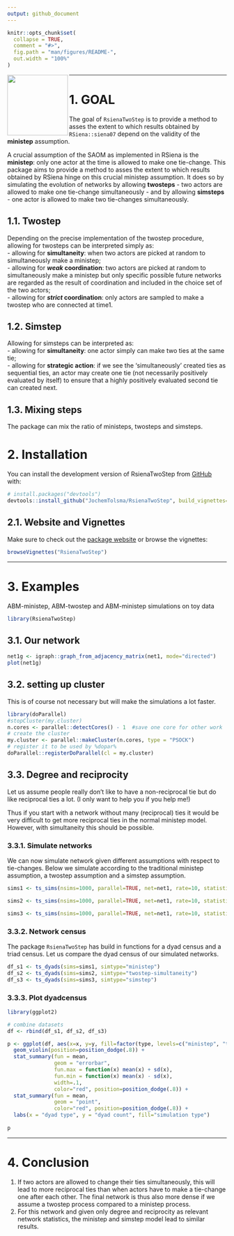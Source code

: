 ```yaml
---
output: github_document
---
```


<!-- README.md is generated from README.Rmd. Please edit that file -->

```r
knitr::opts_chunk$set(
  collapse = TRUE,
  comment = "#>",
  fig.path = "man/figures/README-",
  out.width = "100%"
)
```

 <a href="https://jochemtolsma.github.io/RsienaTwoStep/"><img src="man/figures/logo.png" align="left" height="139" /></a>

---  

# 1. GOAL
 
The goal of `RsienaTwoStep` is to provide a method to asses the extent to which results obtained by `RSiena::siena07` depend on the validity of the **ministep** assumption.

A crucial assumption of the SAOM as implemented in RSiena is the **ministep**: only one actor at the time is allowed to make one tie-change. This package aims to provide a method to asses the extent to which results obtained by RSiena hinge on this crucial ministep assumption. It does so by simulating the evolution of networks by allowing **twosteps** - two actors are allowed to make one tie-change simultaneously - and by allowing **simsteps** - one actor is allowed to make two tie-changes simultaneously.  

## 1.1. Twostep  

Depending on the precise implementation of the twostep procedure, allowing for twosteps can be interpreted simply as:  
- allowing for **simultaneity**: when two actors are picked at random to simultaneously make a ministep;     
- allowing for ***weak* coordination**: two actors are picked at random to simultaneously make a ministep but only specific possible future networks are regarded as the result of coordination and included in the choice set of the two actors;  
- allowing for ***strict* coordination**: only actors are sampled to make a twostep who are connected at time1.  

## 1.2. Simstep  

Allowing for simsteps can be interpreted as:  
- allowing for **simultaneity**: one actor simply can make two ties at the same tie;  
- allowing for **strategic action**: if we see the 'simultaneously' created ties as sequential ties, an actor may create one tie (not necessarily positively evaluated by itself) to ensure that a highly positively evaluated second tie can created next.  

## 1.3. Mixing steps

The package can mix the ratio of ministeps, twosteps and simsteps. 

# 2. Installation

You can install the development version of RsienaTwoStep from [GitHub](https://github.com/) with:

```r
# install.packages("devtools")
devtools::install_github("JochemTolsma/RsienaTwoStep", build_vignettes=TRUE)
```

## 2.1. Website and Vignettes

Make sure to check out the [package website](https://jochemtolsma.github.io/RsienaTwoStep/) or browse the vignettes: 

```r
browseVignettes("RsienaTwoStep")
```

---  

# 3. Examples

ABM-ministep, ABM-twostep and ABM-ministep simulations on toy data

```r
library(RsienaTwoStep)
```

## 3.1. Our network

```r
net1g <- igraph::graph_from_adjacency_matrix(net1, mode="directed")
plot(net1g)
```

## 3.2. setting up cluster 

This is of  course not necessary but will make the simulations a lot faster. 

```r
library(doParallel)
#stopCluster(my.cluster) 
n.cores <- parallel::detectCores() - 1  #save one core for other work
# create the cluster
my.cluster <- parallel::makeCluster(n.cores, type = "PSOCK")
# register it to be used by %dopar%
doParallel::registerDoParallel(cl = my.cluster)
```


## 3.3. Degree and reciprocity 

Let us assume people really don't like to have a non-reciprocal tie but do like reciprocal ties a lot. (I only want to help you if you help me!)

Thus if you start with a network without many (reciprocal) ties it would be very difficult to get more reciprocal ties in the normal ministep model. However, with simultaneity this should be possible. 

### 3.3.1. Simulate networks

We can now simulate network given different assumptions with respect to tie-changes. 
Below we simulate according to the traditional ministep assumption, a twostep assumption and a simstep assumption.  

```r
sims1 <- ts_sims(nsims=1000, parallel=TRUE, net=net1, rate=10, statistics=list(ts_degree, ts_recip), parameters=c(-1,2), p2step=c(1,0,0), chain=FALSE) #ministep only (one actor can make one tie change)

sims2 <- ts_sims(nsims=1000, parallel=TRUE, net=net1, rate=10, statistics=list(ts_degree, ts_recip), parameters=c(-1,2), p2step=c(0,1,0), chain=FALSE) #twostep-simultaneity (two random actors can make one tie change simultaneously)

sims3 <- ts_sims(nsims=1000, parallel=TRUE, net=net1, rate=10, statistics=list(ts_degree, ts_recip), parameters=c(-1,2), p2step=c(0,0,1), chain=FALSE) #simstep (one actor can make two tie changes simultaneously)
```

### 3.3.2. Network census 

The package `RsienaTwoStep` has build in functions for a dyad census and a triad census. Let us compare the dyad census of our simulated networks.  

```r
df_s1 <- ts_dyads(sims=sims1, simtype="ministep") 
df_s2 <- ts_dyads(sims=sims2, simtype="twostep-simultaneity") 
df_s3 <- ts_dyads(sims=sims3, simtype="simstep") 
```

### 3.3.3. Plot dyadcensus 

```r
library(ggplot2)

# combine datasets
df <- rbind(df_s1, df_s2, df_s3)

p <- ggplot(df, aes(x=x, y=y, fill=factor(type, levels=c("ministep", "twostep-simultaneity", "simstep")))) + 
  geom_violin(position=position_dodge(.8)) + 
  stat_summary(fun = mean,
               geom = "errorbar",
               fun.max = function(x) mean(x) + sd(x),
               fun.min = function(x) mean(x) - sd(x),
               width=.1,
               color="red", position=position_dodge(.8)) + 
  stat_summary(fun = mean,
               geom = "point",
               color="red", position=position_dodge(.8)) +
  labs(x = "dyad type", y = "dyad count", fill="simulation type")
  
p
```

---  

# 4. Conclusion

1. If two actors are allowed to change their ties simultaneously, this will lead to more reciprocal ties than when actors have to make a tie-change one after each other. The final network is thus also more dense if we assume a twostep process compared to a ministep process.  
2. For this network and given only degree and reciprocity as relevant network statistics, the ministep and simstep model lead to similar results.  


<!--- 

What is special about using `README.Rmd` instead of just `README.md`? You can include R chunks like so:

```r
summary(cars)
```

You'll still need to render `README.Rmd` regularly, to keep `README.md` up-to-date. `devtools::build_readme()` is handy for this. You could also use GitHub Actions to re-render `README.Rmd` every time you push. An example workflow can be found here: <https://github.com/r-lib/actions/tree/v1/examples>.

You can also embed plots, for example:

```r
plot(pressure)
```

In that case, don't forget to commit and push the resulting figure files, so they display on GitHub and CRAN.

--> 

